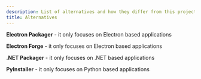 ```yaml
---
description: List of alternatives and how they differ from this project
title: Alternatives
---
```


**Electron Packager** - it only focuses on Electron based applications

**Electron Forge** - it only focuses on Electron based applications

**.NET Packager** - it only focuses on .NET based applications

**PyInstaller** - it only focuses on Python based applications
